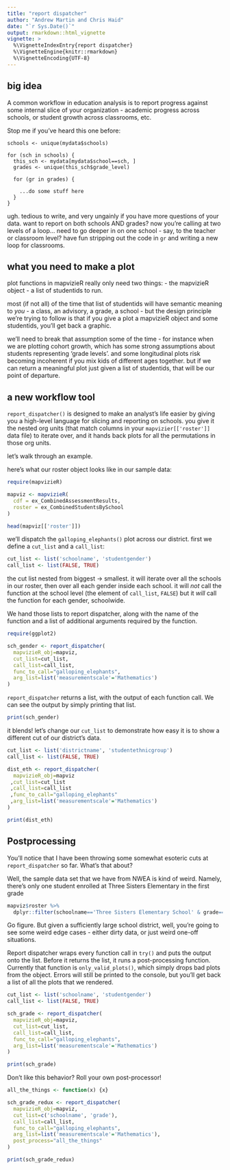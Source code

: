 ```yaml
---
title: "report dispatcher"
author: "Andrew Martin and Chris Haid"
date: "`r Sys.Date()`"
output: rmarkdown::html_vignette
vignette: >
  %\VignetteIndexEntry{report dispatcher}
  %\VignetteEngine{knitr::rmarkdown}
  %\VignetteEncoding{UTF-8}
---
```

## big idea
A common workflow in education analysis is to report progress against some internal slice of your organization - academic progress across schools, or student growth across classrooms, etc.

Stop me if you've heard this one before:

```
schools <- unique(mydata$schools)

for (sch in schools) {
  this_sch <- mydata[mydata$school==sch, ]
  grades <- unique(this_sch$grade_level)
  
  for (gr in grades) {
    
    ...do some stuff here
  }
}
```

ugh.  tedious to write, and very ungainly if you have more questions of your data.  want to report on both schools AND grades?  now you're calling at two levels of a loop... need to go deeper in on one school - say, to the teacher or classroom level?  have fun stripping out the code in `gr` and writing a new loop for classrooms. 

## what you need to make a plot

plot functions in mapvizieR really only need two things:
  - the mapvizieR object
  - a list of studentids to run.
  
most (if not all) of the time that list of studentids will have semantic meaning to _you_ - a class, an advisory, a grade, a school - but the design principle we're trying to follow is that if you give a plot a mapvizieR object and some studentids, you'll get back a graphic.

we'll need to break that assumption some of the time - for instance when we are plotting cohort growth, which has some strong assumptions about students representing 'grade levels'.  and some longitudinal plots risk becoming incoherent if you mix kids of different ages together.  but if we can return a meaningful plot just given a list of studentids, that will be our point of departure.

## a new workflow tool
`report_dispatcher()` is designed to make an analyst's life easier by giving you a high-level language for slicing and reporting on schools.  you give it the nested org units (that match columns in your `mapvizier[['roster']]` data file) to iterate over, and it hands back plots for all the permutations in those org units.

let's walk through an example.

here's what our roster object looks like in our sample data:
```r
require(mapvizieR)

mapviz <- mapvizieR(
  cdf = ex_CombinedAssessmentResults,
  roster = ex_CombinedStudentsBySchool
)

head(mapviz[['roster']])

```


we'll dispatch the `galloping_elephants()` plot across our district.  first we define a `cut_list` and a `call_list`:

```r

cut_list <- list('schoolname', 'studentgender')
call_list <- list(FALSE, TRUE)

```

the cut list nested from biggest -> smallest.  it will iterate over all the schools in our roster, then over all each gender inside each school.  it will *not* call the function at the school level (the element of `call_list`, `FALSE`) but it *will* call the function for each gender, schoolwide.

We hand those lists to report dispatcher, along with the name of the function and a list of additional arguments required by the function.

```r
require(ggplot2)

sch_gender <- report_dispatcher(
  mapvizieR_obj=mapviz,
  cut_list=cut_list,
  call_list=call_list,
  func_to_call="galloping_elephants",
  arg_list=list('measurementscale'='Mathematics')
)

```

`report_dispatcher` returns a list, with the output of each function call.  We can see the output by simply printing that list.

```r

print(sch_gender)

```

it blends!  let's change our `cut_list` to demonstrate how easy it is to show a different cut of our district's data.

```r

cut_list <- list('districtname', 'studentethnicgroup')
call_list <- list(FALSE, TRUE)

dist_eth <- report_dispatcher(
  mapvizieR_obj=mapviz
 ,cut_list=cut_list
 ,call_list=call_list
 ,func_to_call="galloping_elephants"
 ,arg_list=list('measurementscale'='Mathematics')
)

print(dist_eth)

```

## Postprocessing

You'll notice that I have been throwing some somewhat esoteric cuts at `report_dispatcher` so far.  What's that about?

Well, the sample data set that we have from NWEA is kind of weird.  Namely, there's only one student enrolled at Three Sisters Elementary in the first grade 

```r
mapviz$roster %>%
  dplyr::filter(schoolname=='Three Sisters Elementary School' & grade==1)
```

Go figure.  But given a sufficiently large school district, well, you're going to see some weird edge cases - either dirty data, or just weird one-off situations.

Report dispatcher wraps every function call in `try()` and puts the output onto the list.  Before it returns the list, it runs a post-processing function.  Currently that function is `only_valid_plots()`, which simply drops bad plots from the object.  Errors will still be printed to the console, but you'll get back a list of all the plots that we rendered.

```r

cut_list <- list('schoolname', 'studentgender')
call_list <- list(FALSE, TRUE)

sch_grade <- report_dispatcher(
  mapvizieR_obj=mapviz,
  cut_list=cut_list,
  call_list=call_list,
  func_to_call="galloping_elephants",
  arg_list=list('measurementscale'='Mathematics')
)

print(sch_grade)

```

Don't like this behavior?  Roll your own post-processor!

```r

all_the_things <- function(x) {x}

sch_grade_redux <- report_dispatcher(
  mapvizieR_obj=mapviz,
  cut_list=c('schoolname', 'grade'),
  call_list=call_list,
  func_to_call="galloping_elephants",
  arg_list=list('measurementscale'='Mathematics'),
  post_process="all_the_things"
)

print(sch_grade_redux)

```